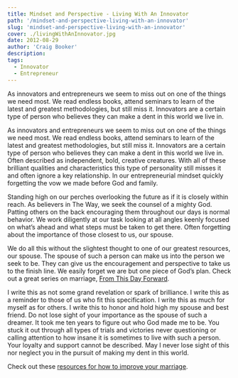 ```yaml
---
title: Mindset and Perspective - Living With An Innovator
path: '/mindset-and-perspective-living-with-an-innovator'
slug: 'mindset-and-perspective-living-with-an-innovator'
cover: ./livingWithAnInnovator.jpg
date: 2012-08-29
author: 'Craig Booker'
description:
tags:
  - Innovator
  - Entrepreneur
---
```


As innovators and entrepreneurs we seem to miss out on one of the things we need most. We read endless books, attend seminars to learn of the latest and greatest methodologies, but still miss it. Innovators are a certain type of person who believes they can make a dent in this world we live in.

As innovators and entrepreneurs we seem to miss out on one of the things we need most. We read endless books, attend seminars to learn of the latest and greatest methodologies, but still miss it. Innovators are a certain type of person who believes they can make a dent in this world we live in. Often described as independent, bold, creative creatures. With all of these brilliant qualities and characteristics this type of personality still misses it and often ignore a key relationship. In our entrepreneurial mindset quickly forgetting the vow we made before God and family.

Standing high on our perches overlooking the future as if it is closely within reach. As believers in The Way, we seek the counsel of a mighty God. Patting others on the back encouraging them throughout our days is normal behavior. We work diligently at our task looking at all angles keenly focused on what’s ahead and what steps must be taken to get there. Often forgetting about the importance of those closest to us, our spouse.

We do all this without the slightest thought to one of our greatest resources, our spouse. The spouse of such a person can make us into the person we seek to be. They can give us the encouragement and perspective to take us to the finish line. We easily forget we are but one piece of God’s plan. Check out a great series on marriage, [From This Day Forward](http://www.lifechurch.tv/watch).

I write this as not some grand revelation or spark of brilliance. I write this as a reminder to those of us who fit this specification. I write this as much for myself as for others. I write this to honor and hold high my spouse and best friend. Do not lose sight of your importance as the spouse of such a dreamer. It took me ten years to figure out who God made me to be. You stuck it out through all types of trials and victories never questioning or calling attention to how insane it is sometimes to live with such a person. Your loyalty and support cannot be described. May I never lose sight of this nor neglect you in the pursuit of making my dent in this world.

Check out these [resources for how to improve your marriage](http://resources.lifechurch.tv/products/from-this-day-forward/).
